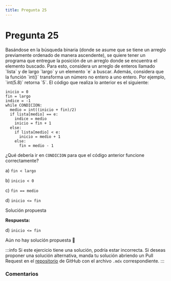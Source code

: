 ```yaml
---
title: Pregunta 25
---
```



# Pregunta 25

<div className="exercise">
Basándose en la búsqueda binaria (donde se asume que se tiene un arreglo previamente
ordenado de manera ascendente), se quiere tener un programa que entregue la posición
de un arreglo donde se encuentra el elemento buscado. Para esto, considera un arreglo de
enteros llamado `lista` y de largo `largo` y un elemento `e` a buscar. Además, considera
que la función `int()` transforma un número no entero a uno entero. Por ejemplo, `int(5.8)`
retorna `5`. El código que realiza lo anterior es el siguiente:

```
inicio = 0
fin = largo
indice = -1
while CONDICION:
  medio = int((inicio + fin)/2)
  if lista[medio] == e:
    indice = medio
    inicio = fin + 1
  else:
    if lista[medio] < e:
      inicio = medio + 1
    else:
      fin = medio - 1
```

¿Qué debería ir en `CONDICION` para que el código anterior funcione correctamente?

a) `fin < largo`

b) `inicio < 0`

c) `fin == medio`

d) `inicio <= fin`

</div>

<MDXDetails>
<summary>Solución propuesta</summary>

<div className="exercise">

**Respuesta:**

d) `inicio <= fin`

Aún no hay solución propuesta 🥲
</div>

:::info
Si este ejercicio tiene una solución, podría estar incorrecta. Si deseas proponer una solución alternativa, manda tu solución abriendo
un Pull Request en el [repositorio](https://github.com/crow-rojas/apuntes-fundamentals/pulls) de GitHub con el archivo
`.mdx` correspondiente.
:::

</MDXDetails>

### Comentarios

<Disqus
  url="https://crow-rojas.github.io/apuntes-fundamentals/docs/engineering/computing/exercises/2017-1/p25"
  identifier="docs/engineering/computing/exercises/2017-1/p25"
  title="2017-1 Computación - Pregunta 25"
/>
